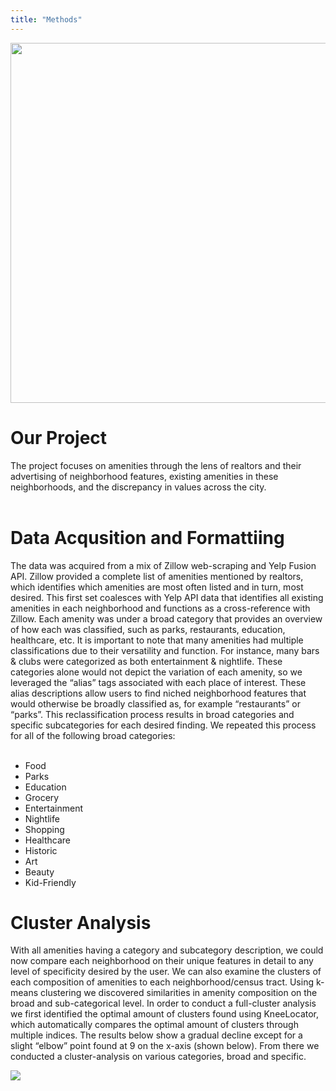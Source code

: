 ```yaml
---
title: "Methods"
---
```


<!-- Use a grid -->
::: {.grid}

<!-- Left column has a width of 4/12 and shows a picture of me -->
::: {.g-col-4}
![](images/amenitywordcloud.jpg){width=6in}
:::

<!-- Text gets a column with width 8/12 -->
::: {.g-col-8}
 
# Our Project 

The project focuses on amenities through the lens of realtors and their advertising of neighborhood features, existing amenities in these neighborhoods, and the discrepancy in values across the city. 
<br> </br>

# Data Acqusition and Formattiing

The data was acquired from a mix of Zillow web-scraping and Yelp Fusion API. 
Zillow provided a complete list of amenities mentioned by realtors, which identifies which amenities are most often listed and in turn, most desired.
This first set coalesces with Yelp API data that identifies all existing amenities in each neighborhood and functions as a cross-reference with Zillow. Each amenity was under a broad category that provides an overview of how each was classified, such as parks, restaurants, education, healthcare, etc. It is important to note that many amenities had multiple classifications due to their versatility and function. For instance, many bars & clubs were categorized as both entertainment & nightlife. These categories alone would not depict the variation of each amenity, so we leveraged the “alias” tags associated with each place of interest. These alias descriptions allow users to find niched neighborhood features that would otherwise be broadly classified as, for example “restaurants” or “parks”. This reclassification process results in broad categories and specific subcategories for each desired finding. We repeated this process for all of the following broad categories:
<br> </br>
<ul>
  <li>Food</li>
  <li>Parks</li>
  <li>Education</li>
  <li>Grocery</li>
  <li>Entertainment</li>
  <li>Nightlife</li>
  <li>Shopping</li>
  <li>Healthcare</li>
  <li>Historic</li>
  <li>Art</li>
  <li>Beauty</li>
  <li>Kid-Friendly</li>
</ul>

# Cluster Analysis  

With all amenities having a category and subcategory description, we could now compare each neighborhood on their unique features in detail to any level of specificity desired by the user. We can also examine the clusters of each composition of amenities to each neighborhood/census tract. Using k-means clustering we discovered similarities in amenity composition on the broad and sub-categorical level. In order to conduct a full-cluster analysis we first identified the optimal amount of clusters found using KneeLocator, which automatically compares the optimal amount of clusters through multiple indices. The results below show a gradual decline except for a slight “elbow” point found at 9 on the x-axis (shown below). From there we conducted a cluster-analysis on various categories, broad and specific. 

![](images/elbowpython.jpg)


::: 

:::

